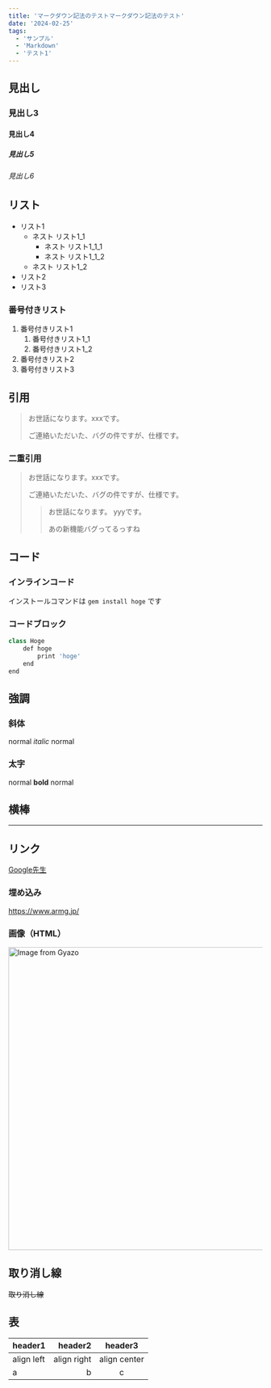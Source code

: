 ```yaml
---
title: 'マークダウン記法のテストマークダウン記法のテスト'
date: '2024-02-25'
tags:
  - 'サンプル'
  - 'Markdown'
  - 'テスト1'
---
```


## 見出し

### 見出し3

#### 見出し4

##### 見出し5

###### 見出し6

## リスト

- リスト1
  - ネスト リスト1_1
    - ネスト リスト1_1_1
    - ネスト リスト1_1_2
  - ネスト リスト1_2
- リスト2
- リスト3

### 番号付きリスト

1. 番号付きリスト1
   1. 番号付きリスト1_1
   1. 番号付きリスト1_2
1. 番号付きリスト2
1. 番号付きリスト3

## 引用

> お世話になります。xxxです。
>
> ご連絡いただいた、バグの件ですが、仕様です。

### 二重引用

> お世話になります。xxxです。
>
> ご連絡いただいた、バグの件ですが、仕様です。
>
> > お世話になります。 yyyです。
> >
> > あの新機能バグってるっすね

## コード

### インラインコード

インストールコマンドは `gem install hoge` です

### コードブロック

```js:index.js
class Hoge
	def hoge
		print 'hoge'
	end
end
```

## 強調

### 斜体

normal _italic_ normal

### 太字

normal **bold** normal

## 横棒

---

## リンク

[Google先生](https://www.google.co.jp/)

### 埋め込み

https://www.armg.jp/

### 画像（HTML）

<img
  src="https://i.gyazo.com/4cb5405b54ee38ce44b188c2902a6984.jpg"
  alt="Image from Gyazo"
  width="600"
/>

## 取り消し線

~~取り消し線~~

## 表

| header1    |     header2 |   header3    |
| :--------- | ----------: | :----------: |
| align left | align right | align center |
| a          |           b |      c       |
